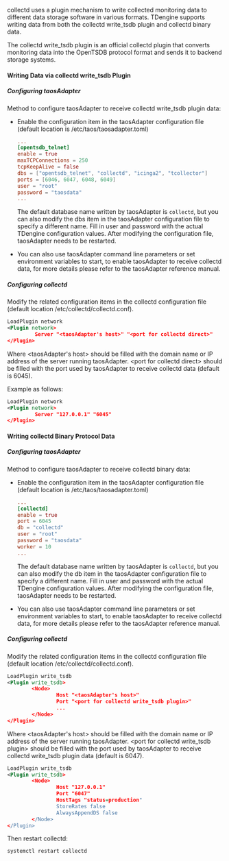 collectd uses a plugin mechanism to write collected monitoring data to different data storage software in various formats.
TDengine supports writing data from both the collectd write_tsdb plugin and collectd binary data.

The collectd write_tsdb plugin is an official collectd plugin that converts monitoring data into the OpenTSDB protocol format and sends it to backend storage systems.

#### Writing Data via collectd write_tsdb Plugin

##### Configuring taosAdapter

Method to configure taosAdapter to receive collectd write_tsdb plugin data:

- Enable the configuration item in the taosAdapter configuration file (default location is /etc/taos/taosadapter.toml)

    ```toml
    ...
    [opentsdb_telnet]
    enable = true
    maxTCPConnections = 250
    tcpKeepAlive = false
    dbs = ["opentsdb_telnet", "collectd", "icinga2", "tcollector"]
    ports = [6046, 6047, 6048, 6049]
    user = "root"
    password = "taosdata"
    ...
    ```

    The default database name written by taosAdapter is `collectd`, but you can also modify the dbs item in the taosAdapter configuration file to specify a different name. Fill in user and password with the actual TDengine configuration values. After modifying the configuration file, taosAdapter needs to be restarted.

- You can also use taosAdapter command line parameters or set environment variables to start, to enable taosAdapter to receive collectd data, for more details please refer to the taosAdapter reference manual.

##### Configuring collectd

Modify the related configuration items in the collectd configuration file (default location /etc/collectd/collectd.conf).

```xml
LoadPlugin network
<Plugin network>
         Server "<taosAdapter's host>" "<port for collectd direct>"
</Plugin>
```

Where \<taosAdapter's host> should be filled with the domain name or IP address of the server running taosAdapter. \<port for collectd direct> should be filled with the port used by taosAdapter to receive collectd data (default is 6045).

Example as follows:

```xml
LoadPlugin network
<Plugin network>
         Server "127.0.0.1" "6045"
</Plugin>
```

#### Writing collectd Binary Protocol Data

##### Configuring taosAdapter

Method to configure taosAdapter to receive collectd binary data:

- Enable the configuration item in the taosAdapter configuration file (default location is /etc/taos/taosadapter.toml)

    ```toml
    ...
    [collectd]
    enable = true
    port = 6045
    db = "collectd"
    user = "root"
    password = "taosdata"
    worker = 10
    ...
    ```

    The default database name written by taosAdapter is `collectd`, but you can also modify the db item in the taosAdapter configuration file to specify a different name. Fill in user and password with the actual TDengine configuration values. After modifying the configuration file, taosAdapter needs to be restarted.

- You can also use taosAdapter command line parameters or set environment variables to start, to enable taosAdapter to receive collectd data, for more details please refer to the taosAdapter reference manual.

##### Configuring collectd
Modify the related configuration items in the collectd configuration file (default location /etc/collectd/collectd.conf).

```xml
LoadPlugin write_tsdb
<Plugin write_tsdb>
        <Node>
                Host "<taosAdapter's host>"
                Port "<port for collectd write_tsdb plugin>"
                ...
        </Node>
</Plugin>
```

Where \<taosAdapter's host> should be filled with the domain name or IP address of the server running taosAdapter. \<port for collectd write_tsdb plugin> should be filled with the port used by taosAdapter to receive collectd write_tsdb plugin data (default is 6047).

```xml
LoadPlugin write_tsdb
<Plugin write_tsdb>
        <Node>
                Host "127.0.0.1"
                Port "6047"
                HostTags "status=production"
                StoreRates false
                AlwaysAppendDS false
        </Node>
</Plugin>
```

Then restart collectd:

```shell
systemctl restart collectd
```
